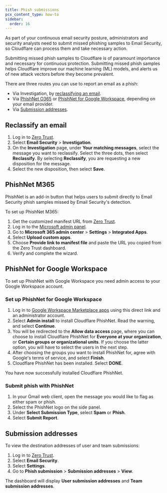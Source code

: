 ```yaml
---
title: Phish submissions
pcx_content_type: how-to
sidebar:
  order: 16
---
```



As part of your continuous email security posture, administrators and security analysts need to submit missed <GlossaryTooltip term="phishing">phishing</GlossaryTooltip> samples to Email Security, so Cloudflare can process them and take necessary action.

Submitting missed phish samples to Cloudflare is of paramount importance and necessary for continuous protection. Submitting missed phish samples helps Cloudflare improve our machine learning (ML) models, and alerts us of new attack vectors before they become prevalent.

There are three routes you can use to report an email as a phish:

- Via Investigation, by [reclassifying an email](/cloudflare-one/email-security/phish-submissions/#reclassify-an-email).
- Via [PhishNet O365](/cloudflare-one/email-security/phish-submissions/#phishnet-o365) or [PhishNet for Google Workspace](/cloudflare-one/email-security/phish-submissions/#phishnet-for-google-workspace), depending on your email provider.
- Via [Submission addresses](/cloudflare-one/email-security/phish-submissions/#submission-addresses).

## Reclassify an email

1. Log in to [Zero Trust](https://one.dash.cloudflare.com/).
2. Select **Email Security** > **Investigation**.
3. On the **Investigation** page, under **Your matching messages**, select the message you want to reclassify. Select the three dots, then select **Reclassify**. By selecting **Reclassify**, you are requesting a new disposition for the message.
4. Select the new disposition, then select **Save**.

## PhishNet M365

PhishNet is an add-in button that helps users to submit directly to Email Security <GlossaryTooltip term="phishing">phish</GlossaryTooltip> samples missed by Email Security's detection.

To set up PhishNet M365:

1. Get the customized manifest URL from [Zero Trust](https://one.dash.cloudflare.com/?to=/:account/email-security/settings/email-policy/phish-submission?tab=phish-submission).
2. Log in to the [Microsoft admin panel](https://admin.microsoft.com/). 
3. Go to **Microsoft 365 admin center** > **Settings** > **Integrated Apps**.
4. Select **Upload custom apps**.
5. Choose **Provide link to manifest file** and paste the URL you copied from the Zero Trust dashboard.
6. Verify and complete the wizard.

## PhishNet for Google Workspace

To set up PhishNet with Google Workspace you need admin access to your Google Workspace account.

### Set up PhishNet for Google Workspace

1. Log in to [Google Workspace Marketplace apps](https://workspace.google.com/marketplace/app/cloudflare_phishnet/11369379045) using this direct link and an administrator account.
2. Select **Admin install** to install Cloudflare PhishNet. Read the warning, and select **Continue**.
3. You will be redirected to the **Allow data access** page, where you can choose to install Cloudflare PhishNet for **Everyone at your organization**, or **Certain groups or organizational units**. If you choose the latter option, you will have to select the users in the next step.
4. After choosing the groups you want to install PhishNet for, agree with Google's terms of service, and select **Finish**.
5. Cloudflare PhishNet has been installed. Select **DONE**.

You have now successfully installed Cloudflare PhishNet.

### Submit phish with PhishNet

1. In your Gmail web client, open the message you would like to flag as either spam or phish.
2. Select the PhishNet logo on the side panel.
3. Under **Select Submission Type**, select **Spam** or **Phish**.
4. Select **Submit Report**.

## Submission addresses

To view the destination addresses of user and team submissions:

1. Log in to [Zero Trust](https://one.dash.cloudflare.com/).
2. Select **Email Security**.
3. Select **Settings**.
4. Go to **Phish submission** > **Submission addresses** > **View**.

The dashboard will display **User submission addresses** and **Team submission addresses**.